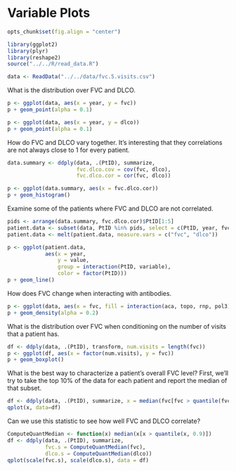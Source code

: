 Variable Plots
==============

```r
opts_chunk$set(fig.align = "center")
```

```r
library(ggplot2)
library(plyr)
library(reshape2)
source("../../R/read_data.R")

data <- ReadData("../../data/fvc.5.visits.csv")
```

What is the distribution over FVC and DLCO.

```r
p <- ggplot(data, aes(x = year, y = fvc))
p + geom_point(alpha = 0.1)

p <- ggplot(data, aes(x = year, y = dlco))
p + geom_point(alpha = 0.1)
```

How do FVC and DLCO vary together. It's interesting that they correlations are not always close to 1 for every patient.

```r
data.summary <- ddply(data, .(PtID), summarize,
                      fvc.dlco.cov = cov(fvc, dlco),
                      fvc.dlco.cor = cor(fvc, dlco))

p <- ggplot(data.summary, aes(x = fvc.dlco.cor))
p + geom_histogram()

```

Examine some of the patients where FVC and DLCO are not correlated.

```r
pids <- arrange(data.summary, fvc.dlco.cor)$PtID[1:5]
patient.data <- subset(data, PtID %in% pids, select = c(PtID, year, fvc, dlco))
patient.data <- melt(patient.data, measure.vars = c("fvc", "dlco"))

p <- ggplot(patient.data,
            aes(x = year,
                y = value,
                group = interaction(PtID, variable),
                color = factor(PtID)))
p + geom_line()
```

How does FVC change when interacting with antibodies.

```r
p <- ggplot(data, aes(x = fvc, fill = interaction(aca, topo, rnp, pol3)))
p + geom_density(alpha = 0.2)
```

What is the distribution over FVC when conditioning on the number of
visits that a patient has.

```r
df <- ddply(data, .(PtID), transform, num.visits = length(fvc))
p <- ggplot(df, aes(x = factor(num.visits), y = fvc))
p + geom_boxplot()
```

What is the best way to characterize a patient's overall FVC level?
First, we'll try to take the top 10% of the data for each patient and
report the median of that subset.

```r
df <- ddply(data, .(PtID), summarize, x = median(fvc[fvc > quantile(fvc, 0.9)]))
qplot(x, data=df)
```

Can we use this statistic to see how well FVC and DLCO correlate?

```r
ComputeQuantMedian <- function(x) median(x[x > quantile(x, 0.9)])
df <- ddply(data, .(PtID), summarize,
            fvc.s = ComputeQuantMedian(fvc),
            dlco.s = ComputeQuantMedian(dlco))
qplot(scale(fvc.s), scale(dlco.s), data = df)
```
